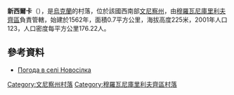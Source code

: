{{coord|48|49|20|N|27|27|53|E|scale:30000|display=title}}

'''新西爾卡'''（{{lang-uk|Новосілка}}），是[[烏克蘭|烏克蘭]]的村落，位於該國西南部[[文尼察州|文尼察州]]，由[[穆羅瓦尼庫里利夫齊區|穆羅瓦尼庫里利夫齊區]]負責管轄，始建於1562年，面積0.7平方公里，海拔高度225米，2001年人口123，人口密度每平方公里176.22人。

==參考資料==
* [http://weather.in.ua/ua/vinnickaja/18133 Погода в селі Новосілка] {{Wayback|url=http://weather.in.ua/ua/vinnickaja/18133 |date=20111220091520 }}

[[Category:文尼察州村落|Category:文尼察州村落]]
[[Category:穆羅瓦尼庫里利夫齊區村落|Category:穆羅瓦尼庫里利夫齊區村落]]


{{Vinnytsia-geo-stub}}